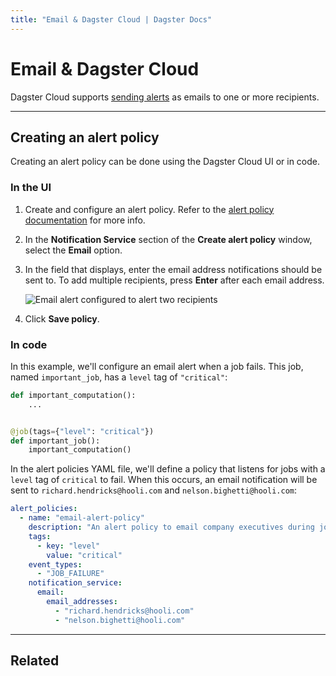 ```yaml
---
title: "Email & Dagster Cloud | Dagster Docs"
---
```


# Email & Dagster Cloud

<ApplicableDagsterProduct />

Dagster Cloud supports [sending alerts](/dagster-cloud/managing-deployments/alerts) as emails to one or more recipients.

---

## Creating an alert policy

Creating an alert policy can be done using the Dagster Cloud UI or in code.

<TabGroup>
<TabItem name="In the UI">

### In the UI

1. Create and configure an alert policy. Refer to the [alert policy documentation](/dagster-cloud/managing-deployments/alerts#creating-alert-policies) for more info.

2. In the **Notification Service** section of the **Create alert policy** window, select the **Email** option.

3. In the field that displays, enter the email address notifications should be sent to. To add multiple recipients, press **Enter** after each email address.

   <!-- ![Email alert configured to alert two recipients](/images/dagster-cloud/alerts/cloud-email-alert-creation.png) -->

   <Image
   alt="Email alert configured to alert two recipients"
   src="/images/dagster-cloud/alerts/cloud-email-alert-creation.png"
   width={1571}
   height={178}
   />

4. Click **Save policy**.

</TabItem>
<TabItem name="In code">

### In code

In this example, we'll configure an email alert when a job fails. This job, named `important_job`, has a `level` tag of `"critical"`:

```python
def important_computation():
    ...


@job(tags={"level": "critical"})
def important_job():
    important_computation()
```

In the alert policies YAML file, we'll define a policy that listens for jobs with a `level` tag of `critical` to fail. When this occurs, an email notification will be sent to `richard.hendricks@hooli.com` and `nelson.bighetti@hooli.com`:

```yaml
alert_policies:
  - name: "email-alert-policy"
    description: "An alert policy to email company executives during job failure."
    tags:
      - key: "level"
        value: "critical"
    event_types:
      - "JOB_FAILURE"
    notification_service:
      email:
        email_addresses:
          - "richard.hendricks@hooli.com"
          - "nelson.bighetti@hooli.com"
```

</TabItem>
</TabGroup>

---

## Related

<ArticleList>
  <ArticleListItem
    title="Dagster Cloud alerts"
    href="/dagster-cloud/managing-deployments/alerts"
  ></ArticleListItem>
  <ArticleListItem
    title="Managing code locations"
    href="/dagster-cloud/managing-deployments/code-locations"
  ></ArticleListItem>
  <ArticleListItem
    title="Deployment settings"
    href="/dagster-cloud/managing-deployments/deployment-settings-reference"
  ></ArticleListItem>
  <ArticleListItem
    title="dagster-cloud CLI"
    href="/dagster-cloud/managing-deployments/dagster-cloud-cli"
  ></ArticleListItem>
  <ArticleListItem
    title="dagster_cloud.yaml"
    href="/dagster-cloud/managing-deployments/dagster-cloud-yaml"
  ></ArticleListItem>
</ArticleList>
